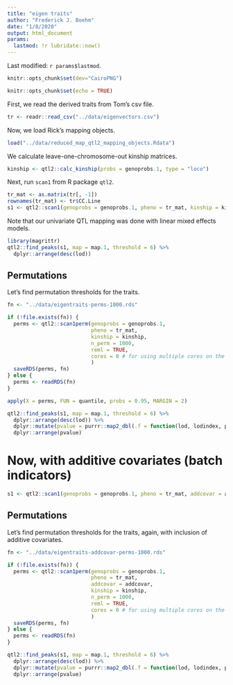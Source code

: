 ```yaml
---
title: "eigen traits"
author: "Frederick J. Boehm"
date: "1/8/2020"
output: html_document
params: 
  lastmod: !r lubridate::now()
---
```


Last modified: `r params$lastmod`.

```r
knitr::opts_chunk$set(dev="CairoPNG")
```




```r
knitr::opts_chunk$set(echo = TRUE)
```

First, we read the derived traits from Tom's csv file.

```r
tr <- readr::read_csv("../data/eigenvectors.csv")
```


Now, we load Rick's mapping objects. 

```r
load("../data/reduced_map_qtl2_mapping_objects.Rdata")
```

We calculate leave-one-chromosome-out kinship matrices.

```r
kinship <- qtl2::calc_kinship(probs = genoprobs.1, type = "loco")
```



Next, run `scan1` from R package `qtl2`. 

```r
tr_mat <- as.matrix(tr[, -1])
rownames(tr_mat) <- tr$CC.Line
s1 <- qtl2::scan1(genoprobs = genoprobs.1, pheno = tr_mat, kinship = kinship, reml = TRUE)
```

Note that our univariate QTL mapping was done with linear mixed effects models.

```r
library(magrittr)
qtl2::find_peaks(s1, map = map.1, threshold = 6) %>%
  dplyr::arrange(desc(lod))
```

## Permutations

Let's find permutation thresholds for the traits.

```r
fn <- "../data/eigentraits-perms-1000.rds"

if (!file.exists(fn)) {
  perms <- qtl2::scan1perm(genoprobs = genoprobs.1, 
                           pheno = tr_mat, 
                           kinship = kinship, 
                           n_perm = 1000, 
                           reml = TRUE, 
                           cores = 0 # for using multiple cores on the ghpcc cluster
                           )
  saveRDS(perms, fn)
} else {
  perms <- readRDS(fn)
}

```

```r
apply(X = perms, FUN = quantile, probs = 0.95, MARGIN = 2)
```

```r
qtl2::find_peaks(s1, map = map.1, threshold = 6) %>%
  dplyr::arrange(desc(lod)) %>%
  dplyr::mutate(pvalue = purrr::map2_dbl(.f = function(lod, lodindex, perms){qtl2effects::calc_pvalue(observed_lod = lod, maxlods = perms[ , lodindex])}, .x = lod, .y = lodindex, perms = perms)) %>%
  dplyr::arrange(pvalue)
```

# Now, with additive covariates (batch indicators)

```r
s1 <- qtl2::scan1(genoprobs = genoprobs.1, pheno = tr_mat, addcovar = addcovar, kinship = kinship, reml = TRUE)
```

## Permutations

Let's find permutation thresholds for the traits, again, with inclusion of additive covariates.

```r
fn <- "../data/eigentraits-addcovar-perms-1000.rds"

if (!file.exists(fn)) {
  perms <- qtl2::scan1perm(genoprobs = genoprobs.1, 
                           pheno = tr_mat, 
                           addcovar = addcovar,
                           kinship = kinship, 
                           n_perm = 1000, 
                           reml = TRUE, 
                           cores = 0 # for using multiple cores on the ghpcc cluster
                           )
  saveRDS(perms, fn)
} else {
  perms <- readRDS(fn)
}

```


```r
qtl2::find_peaks(s1, map = map.1, threshold = 6) %>%
  dplyr::arrange(desc(lod)) %>%
  dplyr::mutate(pvalue = purrr::map2_dbl(.f = function(lod, lodindex, perms){qtl2effects::calc_pvalue(observed_lod = lod, maxlods = perms[ , lodindex])}, .x = lod, .y = lodindex, perms = perms)) %>%
  dplyr::arrange(pvalue)
```



